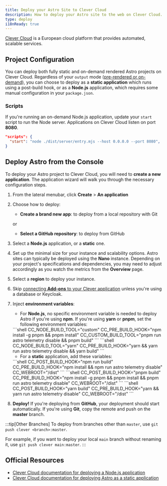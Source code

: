 ```yaml
---
title: Deploy your Astro Site to Clever Cloud
description: How to deploy your Astro site to the web on Clever Cloud.
type: deploy
i18nReady: true
---
```


[Clever Cloud](https://clever-cloud.com) is a European cloud platform that provides automated, scalable services.

## Project Configuration

You can deploy both fully static and on-demand rendered Astro projects on Clever Cloud. Regardless of your `output` mode ([pre-rendered or on-demand](/en/basics/rendering-modes/)), you can choose to deploy as a **static application** which runs using a post-build hook, or as a **Node.js** application, which requires some manual configuration in your `package.json`.

### Scripts

If you're running an on-demand Node.js application, update your `start` script to run the Node server. Applications on Clever Cloud listen on port **8080**.

```json title="package.json"
"scripts": {
  "start": "node ./dist/server/entry.mjs --host 0.0.0.0 --port 8080",
} 
```

## Deploy Astro from the Console

To deploy your Astro project to Clever Cloud, you will need to **create a new application**. The application wizard will walk you through the necessary configuration steps.

<Steps>

1. From the lateral menubar, click **Create** > **An application**
2. Choose how to deploy:

    - **Create a brand new app**: to deploy from a local repository with Git
    
    or
    
    - **Select a GitHub repository**: to deploy from GitHub

3. Select a **Node.js** application, or a **static** one.
4. Set up the minimal size for your instance and scalability options. Astro sites can typically be deployed using the **Nano** instance. Depending on your project's specifications and dependencies, you may need to adjust accordingly as you watch the metrics from the **Overview** page.
5. Select a **region** to deploy your instance.
6. Skip [connecting **Add-ons** to your Clever application](https://developers.clever-cloud.com/doc/addons/) unless you're using a database or Keycloak.
7. Inject **environment variables**:

    - For **Node.js**, no specific environment variable is needed to deploy Astro if you're using **npm**. If you're using **yarn** or **pnpm**, set the following environment variables:

    <Tabs>
      <TabItem label="pnpm">
      ```shell
      CC_NODE_BUILD_TOOL="custom"
      CC_PRE_BUILD_HOOK="npm install -g pnpm && pnpm install"
      CC_CUSTOM_BUILD_TOOL="pnpm run astro telemetry disable && pnpm build"
      ```
      </TabItem>
      <TabItem label="yarn">
      ```shell
      CC_NODE_BUILD_TOOL="yarn"
      CC_PRE_BUILD_HOOK="yarn && yarn run astro telemetry disable && yarn build"
      ```
      </TabItem>
    </Tabs>

    - For a **static** application, add these variables:

    <Tabs>
      <TabItem label="npm">
      ```shell
      CC_POST_BUILD_HOOK="npm run build"
      CC_PRE_BUILD_HOOK="npm install && npm run astro telemetry disable"
      CC_WEBROOT="/dist"
      ```
      </TabItem>
      <TabItem label="pnpm">
      ```shell
      CC_POST_BUILD_HOOK="pnpm build"
      CC_PRE_BUILD_HOOK="npm install -g pnpm && pnpm install && pnpm run astro telemetry disable"
      CC_WEBROOT="/dist"
      ```
      </TabItem>
      <TabItem label="yarn">
      ```shell
      CC_POST_BUILD_HOOK="yarn build"
      CC_PRE_BUILD_HOOK="yarn && yarn run astro telemetry disable"
      CC_WEBROOT="/dist"
      ```
      </TabItem>
    </Tabs>


8. **Deploy!** If you're deploying from **GitHub**, your deployment should start automatically. If you're using **Git**, copy the remote and push on the **master** branch. 

</Steps>

:::tip[Other Branches]
To deploy from branches other than `master`, use `git push clever <branch>:master`.

For example, if you want to deploy your local `main` branch without renaming it, use `git push clever main:master`.
:::


## Official Resources
- [Clever Cloud documentation for deploying a Node.js application](https://developers.clever-cloud.com/doc/applications/javascript/nodejs/)
- [Clever Cloud documentation for deploying Astro as a static application](https://developers.clever-cloud.com/guides/astro/)